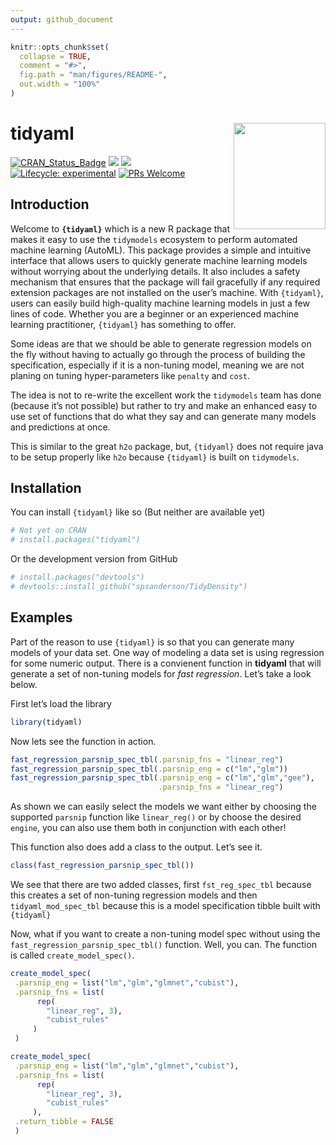 ```yaml
---
output: github_document
---
```


<!-- README.md is generated from README.Rmd. Please edit that file -->

```r
knitr::opts_chunk$set(
  collapse = TRUE,
  comment = "#>",
  fig.path = "man/figures/README-",
  out.width = "100%"
)
```

# tidyaml <img src="man/figures/logo.png" width="147" height="170" align="right" />

<!-- badges: start -->
[![CRAN_Status_Badge](http://www.r-pkg.org/badges/version/tidyaml)](https://cran.r-project.org/package=tidyaml)
![](https://cranlogs.r-pkg.org/badges/tidyaml)
![](https://cranlogs.r-pkg.org/badges/grand-total/tidyaml)
[![Lifecycle: experimental](https://img.shields.io/badge/lifecycle-experimental-orange.svg)](https://lifecycle.r-lib.org/articles/stages.html##experimental)
[![PRs Welcome](https://img.shields.io/badge/PRs-welcome-brightgreen.svg?style=flat-square)](https://makeapullrequest.com)
<!-- badges: end -->

## Introduction

Welcome to __`{tidyaml}`__ which is a new R package that makes it easy to use the `tidymodels` ecosystem to perform automated machine learning (AutoML). This package provides a simple and intuitive interface that allows users to quickly generate machine learning models without worrying about the underlying details. It also includes a safety mechanism that ensures that the package will fail gracefully if any required extension packages are not installed on the user's machine. With `{tidyaml}`, users can easily build high-quality machine learning models in just a few lines of code. Whether you are a beginner or an experienced machine learning practitioner, `{tidyaml}` has something to offer.

Some ideas are that we should be able to generate regression
models on the fly without having to actually go through the process of building the
specification, especially if it is a non-tuning model, meaning we are not planing
on tuning hyper-parameters like `penalty` and `cost`.

The idea is not to re-write the excellent work the `tidymodels` team has done (because
it's not possible) but rather to try and make an enhanced easy to use set of functions
that do what they say and can generate many models and predictions at once.

This is similar to the great `h2o` package, but, `{tidyaml}` does not require java
to be setup properly like `h2o` because `{tidyaml}` is built on `tidymodels`.

## Installation

You can install `{tidyaml}` like so (But neither are available yet)

```r
# Not yet on CRAN
# install.packages("tidyaml")
```
Or the development version from GitHub
```r
# install.packages("devtools")
# devtools::install_github("spsanderson/TidyDensity")
```

## Examples

Part of the reason to use `{tidyaml}` is so that you can generate many models of
your data set. One way of modeling a data set is using regression for some numeric
output. There is a convienent function in __tidyaml__ that will generate a set of
non-tuning models for _fast regression_. Let's take a look below.

First let's load the library
```r
library(tidyaml)
```

Now lets see the function in action.
```r
fast_regression_parsnip_spec_tbl(.parsnip_fns = "linear_reg")
fast_regression_parsnip_spec_tbl(.parsnip_eng = c("lm","glm"))
fast_regression_parsnip_spec_tbl(.parsnip_eng = c("lm","glm","gee"), 
                                 .parsnip_fns = "linear_reg")
```

As shown we can easily select the models we want either by choosing the supported
`parsnip` function like `linear_reg()` or by choose the desired `engine`, you can 
also use them both in conjunction with each other!

This function also does add a class to the output. Let's see it.
```r
class(fast_regression_parsnip_spec_tbl())
```

We see that there are two added classes, first `fst_reg_spec_tbl` because this 
creates a set of non-tuning regression models and then `tidyaml_mod_spec_tbl` because
this is a model specification tibble built with `{tidyaml}`

Now, what if you want to create a non-tuning model spec without using the 
`fast_regression_parsnip_spec_tbl()` function. Well, you can. The function is called
`create_model_spec()`. 

```r
create_model_spec(
 .parsnip_eng = list("lm","glm","glmnet","cubist"),
 .parsnip_fns = list(
      rep(
        "linear_reg", 3),
        "cubist_rules"
     )
 )

create_model_spec(
 .parsnip_eng = list("lm","glm","glmnet","cubist"),
 .parsnip_fns = list(
      rep(
        "linear_reg", 3),
        "cubist_rules"
     ),
 .return_tibble = FALSE
 )
```
